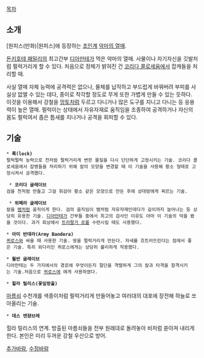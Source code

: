 [[목차]]

== 소개 ==
[원피스(만화)|원피스]에 등장하는 [[초인계]] [[악마의 열매]]. 

[[돈키호테 패밀리]]의 최고간부 [[디아만테]]가 먹은 악마의 열매. 사물이나 자기자신을 깃발처럼 펄럭거리게 할 수 있다. 처음으로 정체가 밝혀진 건 [[코리다 콜로세움]]에서 잡캐들을 처리할 때. 

사실 열매 자체 능력에 공격력은 없으나, 물체를 납작하고 부드럽게 바꿔버려 부피를 사실상 없앨 수 있는 데다, 종이로 착각할 정도로 무게 또한 가볍게 만들 수 있는 듯하다. 이것을 이용해서 강철을 [[망토]]처럼 두르고 다니거나 많은 도구를 지니고 다니는 등 응용력이 높은 열매. 펄럭이는 상태에서 자유자재로 움직임을 조종하여 공격하거나 자신의 몸도 펄럭여서 좁은 틈새를 지나거나 공격을 회피할 수 있다.

== 기술 ==
 * '''록(lock)'''
 펄럭펄럭 능력으로 천처럼 펄럭거리게 변한 물질을 다시 단단하게 고정시키는 기술. 코리다 콜로세움에서 잡병들을 처리하기 위해 칼의 모양을 변경할 때 이 기술을 사용해 황소 형태로 고정시켜서 공격했다.

  * '''코리다 글레이브'''
 검을 천처럼 만들고 그걸 휘감아 황소 같은 모양으로 만든 후에 상대방에게 찌르는 기술.

  * '''위페라 글레이브'''
 칼을 [[뱀]]처럼 움직이게 한다. 검의 움직임이 뱀처럼 자유자재인데다가 길이까지 늘어나는 등 상당히 유용한 기술. [[디아만테]]가 간부들 중에서 최고의 검사인 이유도 아마 이 기술의 덕을 봤을 것이다. 과거 회상에서 [[트라팔가 로]]를 수련시킬 때도 사용했다.

 * '''아미 반데라(Army Bandera)''' 
 [[퀴로스]]와 싸울 때 사용한 기술. 땅을 펄럭거리게 만든다. 자세를 흐트러뜨린다는 점에서 좋은 기술. 특히 외다리인 퀴로스에게는 상당히 불리하게 작용했다.

 * '''월반 글레이브'''
 디아만테는 두 가지에서의 경로에 무엇이든지 절단을 격렬하게 그의 칼과 타격을 참격시키는 기술.처음으로 [[퀴로스]]에 에게 사용하였다.

 * '''힐라 릴리스(꽃잎방출)'''
[[마름쇠]] 수천개를 색종이처럼 펄럭거리게 만들어놓고 여러대의 대포에 장전해 하늘로 쏘아올리는 기술. 

 * '''데스 엔쟘브레'''
힐라 릴리스의 연계. 방출된 마름쇠들을 전부 원래대로 돌려놓아 비처럼 쏟아져 내리게한다. 본인은 미리 두꺼운 강철 우산으로 방어.

[[추가바람]], [[수정바람]]
